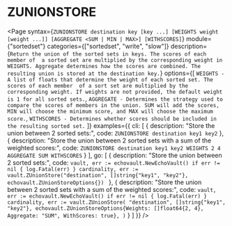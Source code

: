 # ZUNIONSTORE

<Page
  syntax={`ZUNIONSTORE destination key [key ...] [WEIGHTS weight [weight ...]] [AGGREGATE <SUM | MIN | MAX>] [WITHSCORES]`}
  module={"sortedset"}
  categories={["sortedset", "write", "slow"]}
  description={`Return the union of the sorted sets in keys. The scores of each member of 
a sorted set are multiplied by the corresponding weight in WEIGHTS. Aggregate determines how the scores are combined.
The resulting union is stored at the destination key.`}
  options={[
    `WEIGHTS - A list of floats that determine the weight of each sorted set. The scores of each member 
    of a sort set are multiplied by the corresponding weight. If weights are not provided, the default weight
    is 1 for all sorted sets.`,
    `AGGREGATE - Determines the strategy used to compare the scores of members in the union.
    SUM will add the scores, MIN will choose the minimum score, and MAX will choose the maximum score.`,
    `WITHSCORES - Determines whether scores should be included in the resulting sorted set.`
  ]}
  examples={{
    cli: [
      {
        description: "Store the union between 2 sorted sets:",
        code: `ZUNIONSTORE destination key1 key2`
      },
      {
        description: "Store the union between 2 sorted sets with a sum of the weighted scores:",
        code: `ZUNIONSTORE destination key1 key2 WEIGHTS 2 4 AGGREGATE SUM WITHSCORES`
      }
    ],
    go: [
      {
        description: "Store the union between 2 sorted sets:",
        code: `vault, err := echovault.NewEchoVault()
if err != nil {
  log.Fatal(err)
}
cardinality, err := vault.ZUnionStore("destination", []string{"key1", "key2"}, echovault.ZUnionStoreOptions{})
`
      },
      {
        description: "Store the union between 2 sorted sets with a sum of the weighted scores:",
        code: `vault, err := echovault.NewEchoVault()
if err != nil {
  log.Fatal(err)
}
cardinality, err := vault.ZUnionStore(
  "destination",
  []string{"key1", "key2"},
  echovault.ZUnionStoreOptions{Weights: []float64{2, 4}, Aggregate: "SUM", WithScores: true},
)`
      }
    ]
  }}
/>  